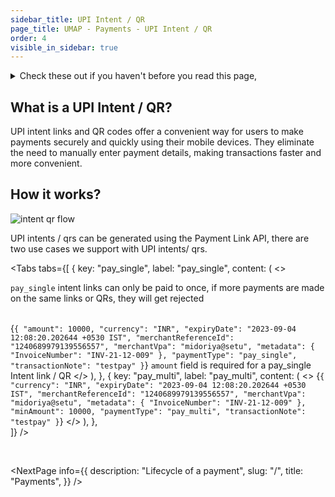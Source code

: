 ```yaml
---
sidebar_title: UPI Intent / QR
page_title: UMAP - Payments - UPI Intent / QR
order: 4
visible_in_sidebar: true
---
```



<Card padding="nano" shape="rounded" marginBottom="micro">
  <details>
    <summary>
        <Text size="medium" marginBottom="none" paddingRight="medium"> 
            Check these out if you haven't before you read this page,
        </Text>
    </summary>
            <p><strong>Before creating a UPI intent / qr, check these out,</strong></p>
            <ul>
                <li>
                <a href="" target="_blank">
                    <code>Merchant onboarding</code> ↗ 
                    </a>
                </li>
            </ul>
  </details>
</Card>

## What is a UPI Intent / QR?

UPI intent links and QR codes offer a convenient way for users to make payments securely and 
quickly using their mobile devices. They eliminate the need to manually enter payment details, 
making transactions faster and more convenient.


## How it works?



<img
  src="https://storage.googleapis.com/strapi-assets/latest/intent/intent.png"
  alt="intent qr flow"
/>

UPI intents / qrs can be generated using the Payment Link API, there are two use cases we support with UPI intents/ qrs.

<Tabs
  tabs={[
    {
      key: "pay_single",
      label: "pay_single",
      content: (
        <>
            <p><code>pay_single</code> intent links can only be paid to once, if more payments are made on the same links or QRs, they will get rejected</p>            
            <CodeBlockWithCopy language="json">
{`{
    "amount": 10000,
    "currency": "INR",
    "expiryDate": "2023-09-04 12:08:20.202644 +0530 IST",
    "merchantReferenceId": "1240689979139556557",
    "merchantVpa": "midoriya@setu",
    "metadata": {
        "InvoiceNumber": "INV-21-12-009"
    },
    "paymentType": "pay_single",
    "transactionNote": "testpay"
}`}
            </CodeBlockWithCopy>
            <Callout type="highlight">`amount` field is required for a pay_single Intent link / QR</Callout>
        </>
      ),
    },
    {
      key: "pay_multi",
      label: "pay_multi",
      content: (
        <>
            <CodeBlockWithCopy language="json">
{`{
    "currency": "INR",
    "expiryDate": "2023-09-04 12:08:20.202644 +0530 IST",
    "merchantReferenceId": "1240689979139556557",
    "merchantVpa": "midoriya@setu",
    "metadata": {
        "InvoiceNumber": "INV-21-12-009"
    },
    "minAmount": 10000,
    "paymentType": "pay_multi",
    "transactionNote": "testpay"
}`}
            </CodeBlockWithCopy>
        </>
      ),
    },    
  ]}
/>

<br/>

<NextPage
    info={{
        description: "Lifecycle of a payment",
        slug: "/",
        title: "Payments",
    }}
/>

